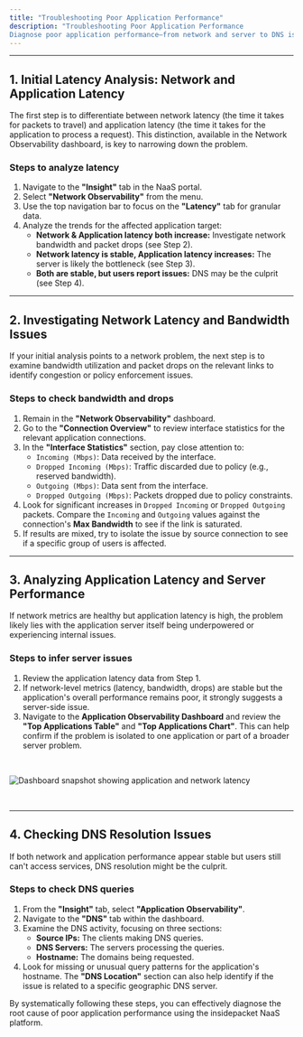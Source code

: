 ```yaml
---
title: "Troubleshooting Poor Application Performance"
description: "Troubleshooting Poor Application Performance
Diagnose poor application performance—from network and server to DNS issues—using the insidepacket NaaS platform's comprehensive observability tools. This guide walks through a systematic approach to finding the root cause."
---
```


---

## 1. Initial Latency Analysis: Network and Application Latency

The first step is to differentiate between network latency (the time it takes for packets to travel) and application latency (the time it takes for the application to process a request). This distinction, available in the Network Observability dashboard, is key to narrowing down the problem.

### Steps to analyze latency

1. Navigate to the **"Insight"** tab in the NaaS portal.
2. Select **"Network Observability"** from the menu.
3. Use the top navigation bar to focus on the **"Latency"** tab for granular data.
4. Analyze the trends for the affected application target:
   - **Network & Application latency both increase:** Investigate network bandwidth and packet drops (see Step 2).
   - **Network latency is stable, Application latency increases:** The server is likely the bottleneck (see Step 3).
   - **Both are stable, but users report issues:** DNS may be the culprit (see Step 4).

---

## 2. Investigating Network Latency and Bandwidth Issues

If your initial analysis points to a network problem, the next step is to examine bandwidth utilization and packet drops on the relevant links to identify congestion or policy enforcement issues.

### Steps to check bandwidth and drops

1. Remain in the **"Network Observability"** dashboard.
2. Go to the **"Connection Overview"** to review interface statistics for the relevant application connections.
3. In the **"Interface Statistics"** section, pay close attention to:
   - `Incoming (Mbps)`: Data received by the interface.
   - `Dropped Incoming (Mbps)`: Traffic discarded due to policy (e.g., reserved bandwidth).
   - `Outgoing (Mbps)`: Data sent from the interface.
   - `Dropped Outgoing (Mbps)`: Packets dropped due to policy constraints.
4. Look for significant increases in `Dropped Incoming` or `Dropped Outgoing` packets. Compare the `Incoming` and `Outgoing` values against the connection's **Max Bandwidth** to see if the link is saturated.
5. If results are mixed, try to isolate the issue by source connection to see if a specific group of users is affected.

---

## 3. Analyzing Application Latency and Server Performance

If network metrics are healthy but application latency is high, the problem likely lies with the application server itself being underpowered or experiencing internal issues.

### Steps to infer server issues

1. Review the application latency data from Step 1.
2. If network-level metrics (latency, bandwidth, drops) are stable but the application's overall performance remains poor, it strongly suggests a server-side issue.
3. Navigate to the **Application Observability Dashboard** and review the **"Top Applications Table"** and **"Top Applications Chart"**. This can help confirm if the problem is isolated to one application or part of a broader server problem.

<br />

![Dashboard snapshot showing application and network latency](/usecases/image/troubleshot.png)

<br />

---

## 4. Checking DNS Resolution Issues

If both network and application performance appear stable but users still can't access services, DNS resolution might be the culprit.

### Steps to check DNS queries

1. From the **"Insight"** tab, select **"Application Observability"**.
2. Navigate to the **"DNS"** tab within the dashboard.
3. Examine the DNS activity, focusing on three sections:
   - **Source IPs:** The clients making DNS queries.
   - **DNS Servers:** The servers processing the queries.
   - **Hostname:** The domains being requested.
4. Look for missing or unusual query patterns for the application's hostname. The **"DNS Location"** section can also help identify if the issue is related to a specific geographic DNS server.

By systematically following these steps, you can effectively diagnose the root cause of poor application performance using the insidepacket NaaS platform.